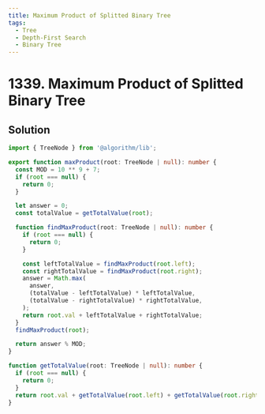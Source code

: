 ```yaml
---
title: Maximum Product of Splitted Binary Tree
tags:
  - Tree
  - Depth-First Search
  - Binary Tree
---
```


# 1339. Maximum Product of Splitted Binary Tree

<Badges>
  <LevelBadge level="medium" />
  <TopicBadge name="Tree" slug="tree" />
  <TopicBadge name="Depth-First Search" slug="depth-first-search" />
  <TopicBadge name="Binary Tree" slug="binary-tree" />
</Badges>

## Solution

```typescript filename="solution.ts" copy
import { TreeNode } from '@algorithm/lib';

export function maxProduct(root: TreeNode | null): number {
  const MOD = 10 ** 9 + 7;
  if (root === null) {
    return 0;
  }

  let answer = 0;
  const totalValue = getTotalValue(root);

  function findMaxProduct(root: TreeNode | null): number {
    if (root === null) {
      return 0;
    }

    const leftTotalValue = findMaxProduct(root.left);
    const rightTotalValue = findMaxProduct(root.right);
    answer = Math.max(
      answer,
      (totalValue - leftTotalValue) * leftTotalValue,
      (totalValue - rightTotalValue) * rightTotalValue,
    );
    return root.val + leftTotalValue + rightTotalValue;
  }
  findMaxProduct(root);

  return answer % MOD;
}

function getTotalValue(root: TreeNode | null): number {
  if (root === null) {
    return 0;
  }
  return root.val + getTotalValue(root.left) + getTotalValue(root.right);
}
```

<ProblemLink
  codingSite="leetcode"
  href="https://leetcode.com/problems/maximum-product-of-splitted-binary-tree/"
  title="Maximum Product of Splitted Binary Tree"
/>

